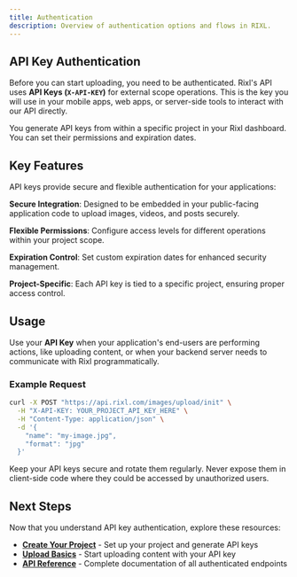 ```yaml
---
title: Authentication
description: Overview of authentication options and flows in RIXL.
---
```



## API Key Authentication

Before you can start uploading, you need to be authenticated. Rixl's API uses **API Keys (`X-API-KEY`)** for external scope operations. This is the key you will use in your mobile apps, web apps, or server-side tools to interact with our API directly.

<Callout type="info">
    You generate API keys from within a specific project in your Rixl dashboard. You can set their permissions and expiration dates.
</Callout>

## Key Features

API keys provide secure and flexible authentication for your applications:

**Secure Integration**: Designed to be embedded in your public-facing application code to upload images, videos, and posts securely.

**Flexible Permissions**: Configure access levels for different operations within your project scope.

**Expiration Control**: Set custom expiration dates for enhanced security management.

**Project-Specific**: Each API key is tied to a specific project, ensuring proper access control.

## Usage

Use your **API Key** when your application's end-users are performing actions, like uploading content, or when your backend server needs to communicate with Rixl programmatically.

### Example Request

```bash
curl -X POST "https://api.rixl.com/images/upload/init" \
  -H "X-API-KEY: YOUR_PROJECT_API_KEY_HERE" \
  -H "Content-Type: application/json" \
  -d '{
    "name": "my-image.jpg",
    "format": "jpg"
  }'
```

<Callout type="warn">
    Keep your API keys secure and rotate them regularly. Never expose them in client-side code where they could be accessed by unauthorized users.
</Callout>

## Next Steps

Now that you understand API key authentication, explore these resources:

- **[Create Your Project](/docs/projects/create)** - Set up your project and generate API keys
- **[Upload Basics](/uploads/index)** - Start uploading content with your API key
- **[API Reference](/api-reference)** - Complete documentation of all authenticated endpoints